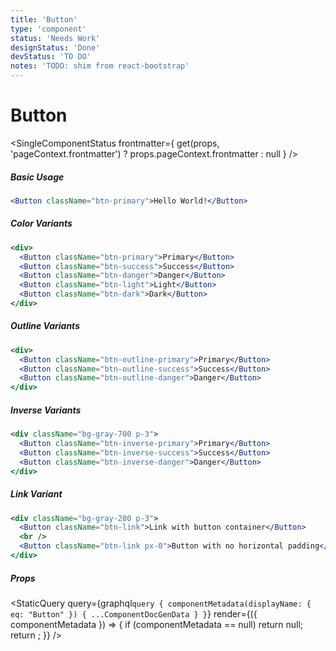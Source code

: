 ```yaml
---
title: 'Button'
type: 'component'
status: 'Needs Work'
designStatus: 'Done'
devStatus: 'TO DO'
notes: 'TODO: shim from react-bootstrap'
---
```



# Button

<SingleComponentStatus
  frontmatter={
    get(props, 'pageContext.frontmatter') ? props.pageContext.frontmatter : null
  }
/>

##### Basic Usage

```jsx live=true
<Button className="btn-primary">Hello World!</Button>
```

##### Color Variants

```jsx live=true
<div>
  <Button className="btn-primary">Primary</Button>
  <Button className="btn-success">Success</Button>
  <Button className="btn-danger">Danger</Button>
  <Button className="btn-light">Light</Button>
  <Button className="btn-dark">Dark</Button>
</div>
```

##### Outline Variants

```jsx live=true
<div>
  <Button className="btn-outline-primary">Primary</Button>
  <Button className="btn-outline-success">Success</Button>
  <Button className="btn-outline-danger">Danger</Button>
</div>
```

##### Inverse Variants

```jsx live=true
<div className="bg-gray-700 p-3">
  <Button className="btn-inverse-primary">Primary</Button>
  <Button className="btn-inverse-success">Success</Button>
  <Button className="btn-inverse-danger">Danger</Button>
</div>
```

##### Link Variant

```jsx live=true
<div className="bg-gray-200 p-3">
  <Button className="btn-link">Link with button container</Button>
  <br />
  <Button className="btn-link px-0">Button with no horizontal padding</Button>
</div>
```

##### Props

<StaticQuery
  query={graphql`
    query {
      componentMetadata(displayName: { eq: "Button" }) {
        ...ComponentDocGenData
      }
    }
  `}
  render={({ componentMetadata }) => {
    if (componentMetadata == null) return null;
    return <PropsTable propMetaData={componentMetadata.props} />;
  }}
/>
